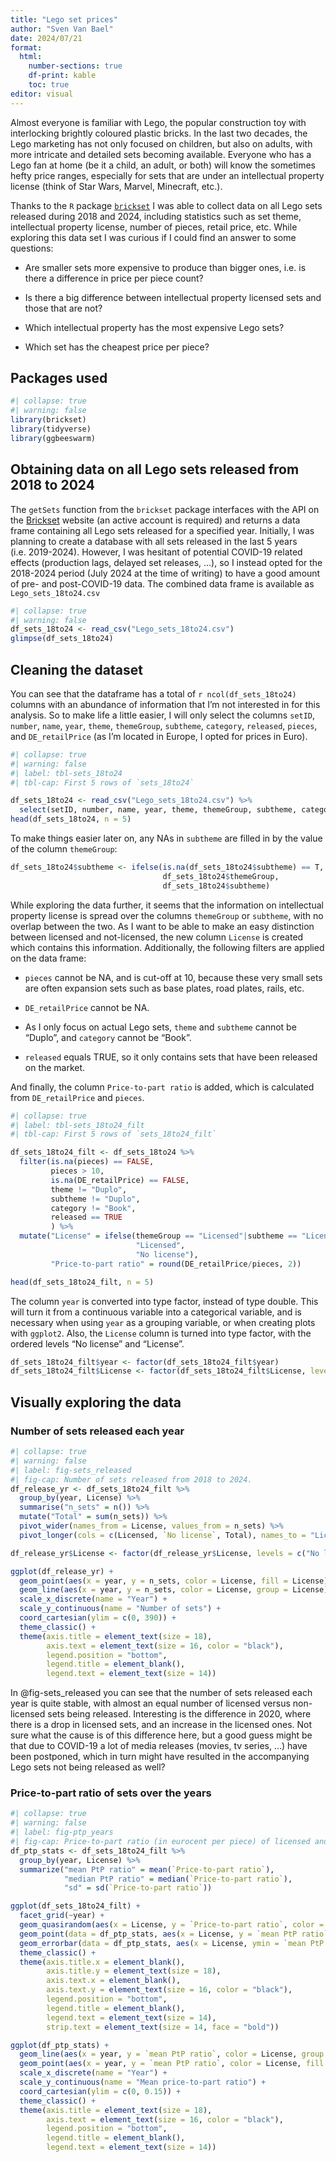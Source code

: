 ```yaml
---
title: "Lego set prices"
author: "Sven Van Bael"
date: 2024/07/21
format: 
  html:
    number-sections: true
    df-print: kable
    toc: true
editor: visual
---
```


Almost everyone is familiar with Lego, the popular construction toy with interlocking brightly coloured plastic bricks. In the last two decades, the Lego marketing has not only focused on children, but also on adults, with more intricate and detailed sets becoming available. Everyone who has a Lego fan at home (be it a child, an adult, or both) will know the sometimes hefty price ranges, especially for sets that are under an intellectual property license (think of Star Wars, Marvel, Minecraft, etc.).

Thanks to the `R` package [`brickset`](https://github.com/jbryer/brickset) I was able to collect data on all Lego sets released during 2018 and 2024, including statistics such as set theme, intellectual property license, number of pieces, retail price, etc. While exploring this data set I was curious if I could find an answer to some questions:

-   Are smaller sets more expensive to produce than bigger ones, i.e. is there a difference in price per piece count?

-   Is there a big difference between intellectual property licensed sets and those that are not?

-   Which intellectual property has the most expensive Lego sets?

-   Which set has the cheapest price per piece?

## Packages used

```r
#| collapse: true
#| warning: false
library(brickset)
library(tidyverse)
library(ggbeeswarm)
```

## Obtaining data on all Lego sets released from 2018 to 2024

The `getSets` function from the `brickset` package interfaces with the API on the [Brickset](https://brickset.com/) website (an active account is required) and returns a data frame containing all Lego sets released for a specified year. Initially, I was planning to create a database with all sets released in the last 5 years (i.e. 2019-2024). However, I was hesitant of potential COVID-19 related effects (production lags, delayed set releases, ...), so I instead opted for the 2018-2024 period (July 2024 at the time of writing) to have a good amount of pre- and post-COVID-19 data. The combined data frame is available as `Lego_sets_18to24.csv`

```r
#| collapse: true
#| warning: false
df_sets_18to24 <- read_csv("Lego_sets_18to24.csv")
glimpse(df_sets_18to24)
```

## Cleaning the dataset

You can see that the dataframe has a total of `r ncol(df_sets_18to24)` columns with an abundance of information that I'm not interested in for this analysis. So to make life a little easier, I will only select the columns `setID`, `number`, `name`, `year`, `theme`, `themeGroup`, `subtheme`, `category`, `released`, `pieces`, and `DE_retailPrice` (as I'm located in Europe, I opted for prices in Euro).

```r
#| collapse: true
#| warning: false
#| label: tbl-sets_18to24
#| tbl-cap: First 5 rows of `sets_18to24`

df_sets_18to24 <- read_csv("Lego_sets_18to24.csv") %>%
  select(setID, number, name, year, theme, themeGroup, subtheme, category, released, pieces, DE_retailPrice)
head(df_sets_18to24, n = 5)
```

To make things easier later on, any NAs in `subtheme` are filled in by the value of the column `themeGroup`:

```r
df_sets_18to24$subtheme <- ifelse(is.na(df_sets_18to24$subtheme) == T,
                                  df_sets_18to24$themeGroup,
                                  df_sets_18to24$subtheme)
```

While exploring the data further, it seems that the information on intellectual property license is spread over the columns `themeGroup` or `subtheme`, with no overlap between the two. As I want to be able to make an easy distinction between licensed and not-licensed, the new column `License` is created which contains this information. Additionally, the following filters are applied on the data frame:

-   `pieces` cannot be NA, and is cut-off at 10, because these very small sets are often expansion sets such as base plates, road plates, rails, etc.

-   `DE_retailPrice` cannot be NA.

-   As I only focus on actual Lego sets, `theme` and `subtheme` cannot be "Duplo", and `category` cannot be "Book".

-   `released` equals TRUE, so it only contains sets that have been released on the market.

And finally, the column `Price-to-part ratio` is added, which is calculated from `DE_retailPrice` and `pieces`.

```r
#| collapse: true
#| label: tbl-sets_18to24_filt
#| tbl-cap: First 5 rows of `sets_18to24_filt`

df_sets_18to24_filt <- df_sets_18to24 %>%
  filter(is.na(pieces) == FALSE,
         pieces > 10,
         is.na(DE_retailPrice) == FALSE,
         theme != "Duplo",
         subtheme != "Duplo",
         category != "Book",
         released == TRUE
         ) %>%
  mutate("License" = ifelse(themeGroup == "Licensed"|subtheme == "Licensed",
                            "Licensed",
                            "No license"),
         "Price-to-part ratio" = round(DE_retailPrice/pieces, 2))

head(df_sets_18to24_filt, n = 5)
```

The column `year` is converted into type factor, instead of type double. This will turn it from a continuous variable into a categorical variable, and is necessary when using `year` as a grouping variable, or when creating plots with `ggplot2`. Also, the `License` column is turned into type factor, with the ordered levels "No license" and "License".

```r
df_sets_18to24_filt$year <- factor(df_sets_18to24_filt$year)
df_sets_18to24_filt$License <- factor(df_sets_18to24_filt$License, levels = c("No license", "Licensed"))
```

## Visually exploring the data

### Number of sets released each year

```r
#| collapse: true
#| warning: false
#| label: fig-sets_released
#| fig-cap: Number of sets released from 2018 to 2024.
df_release_yr <- df_sets_18to24_filt %>%
  group_by(year, License) %>%
  summarise("n_sets" = n()) %>%
  mutate("Total" = sum(n_sets)) %>%
  pivot_wider(names_from = License, values_from = n_sets) %>%
  pivot_longer(cols = c(Licensed, `No license`, Total), names_to = "License", values_to = "n_sets")

df_release_yr$License <- factor(df_release_yr$License, levels = c("No license", "Licensed", "Total"))

ggplot(df_release_yr) +
  geom_point(aes(x = year, y = n_sets, color = License, fill = License), pch = 21, size = 2) +
  geom_line(aes(x = year, y = n_sets, color = License, group = License)) +
  scale_x_discrete(name = "Year") +
  scale_y_continuous(name = "Number of sets") +
  coord_cartesian(ylim = c(0, 390)) +
  theme_classic() +
  theme(axis.title = element_text(size = 18),
        axis.text = element_text(size = 16, color = "black"),
        legend.position = "bottom",
        legend.title = element_blank(),
        legend.text = element_text(size = 14))
```

In @fig-sets_released you can see that the number of sets released each year is quite stable, with almost an equal number of licensed versus non-licensed sets being released. Interesting is the difference in 2020, where there is a drop in licensed sets, and an increase in the licensed ones. Not sure what the cause is of this difference here, but a good guess might be that due to COVID-19 a lot of media releases (movies, tv series, ...) have been postponed, which in turn might have resulted in the accompanying Lego sets not being released as well?

### Price-to-part ratio of sets over the years

```r
#| collapse: true
#| warning: false
#| label: fig-ptp_years
#| fig-cap: Price-to-part ratio (in eurocent per piece) of licensed and non-licensed sets for each year.
df_ptp_stats <- df_sets_18to24_filt %>%
  group_by(year, License) %>%
  summarize("mean PtP ratio" = mean(`Price-to-part ratio`),
            "median PtP ratio" = median(`Price-to-part ratio`),
            "sd" = sd(`Price-to-part ratio`))

ggplot(df_sets_18to24_filt) +
  facet_grid(~year) +
  geom_quasirandom(aes(x = License, y = `Price-to-part ratio`, color = License), dodge.width = 0.5, pch = 21) +
  geom_point(data = df_ptp_stats, aes(x = License, y = `mean PtP ratio`)) +
  geom_errorbar(data = df_ptp_stats, aes(x = License, ymin = `mean PtP ratio` - sd, ymax = `mean PtP ratio` + sd), width = 0.2) +
  theme_classic() +
  theme(axis.title.x = element_blank(),
        axis.title.y = element_text(size = 18),
        axis.text.x = element_blank(),
        axis.text.y = element_text(size = 16, color = "black"),
        legend.position = "bottom",
        legend.title = element_blank(),
        legend.text = element_text(size = 14),
        strip.text = element_text(size = 14, face = "bold"))
```

```r
ggplot(df_ptp_stats) +
  geom_line(aes(x = year, y = `mean PtP ratio`, color = License, group = License)) +
  geom_point(aes(x = year, y = `mean PtP ratio`, color = License, fill = License), pch = 21, size = 2) +
  scale_x_discrete(name = "Year") +
  scale_y_continuous(name = "Mean price-to-part ratio") +
  coord_cartesian(ylim = c(0, 0.15)) +
  theme_classic() +
  theme(axis.title = element_text(size = 18),
        axis.text = element_text(size = 16, color = "black"),
        legend.position = "bottom",
        legend.title = element_blank(),
        legend.text = element_text(size = 14))
  
```
